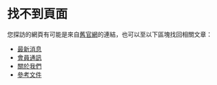 # 找不到頁面

您探訪的網頁有可能是來自[舊官網](https://sites.google.com/site/sciplar/)的連結，也可以至以下區塊找回相關文章：

- [最新消息](/news)
- [會員通訊](/press)
- [關於我們](/about)
- [參考文件](/document)
